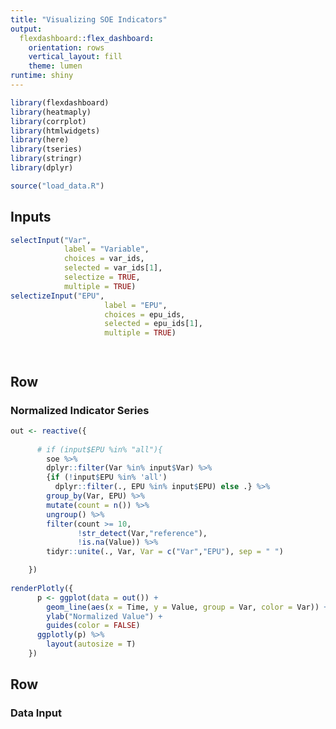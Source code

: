 ```yaml
---
title: "Visualizing SOE Indicators"
output: 
  flexdashboard::flex_dashboard:
    orientation: rows
    vertical_layout: fill
    theme: lumen
runtime: shiny
---
```


```r
library(flexdashboard)
library(heatmaply)
library(corrplot)
library(htmlwidgets)
library(here)
library(tseries)
library(stringr)
library(dplyr)

source("load_data.R")
```

Inputs {.sidebar}
-----------------------------------------------------------------------
```r
selectInput("Var",
            label = "Variable",
            choices = var_ids,
            selected = var_ids[1],
            selectize = TRUE,
            multiple = TRUE)
selectizeInput("EPU",
                     label = "EPU",
                     choices = epu_ids,
                     selected = epu_ids[1],
                     multiple = TRUE)




```


Row {data-height=750}
-------------------------------------

### Normalized Indicator Series

```r
out <- reactive({
      
      # if (input$EPU %in% "all"){
        soe %>%
        dplyr::filter(Var %in% input$Var) %>% 
        {if (!input$EPU %in% 'all')
          dplyr::filter(., EPU %in% input$EPU) else .} %>% 
        group_by(Var, EPU) %>%
        mutate(count = n()) %>%
        ungroup() %>%
        filter(count >= 10,
               !str_detect(Var,"reference"),
               !is.na(Value)) %>%
        tidyr::unite(., Var, Var = c("Var","EPU"), sep = " ")

    })
    
renderPlotly({
      p <- ggplot(data = out()) +
        geom_line(aes(x = Time, y = Value, group = Var, color = Var)) +
        ylab("Normalized Value") +
        guides(color = FALSE)
      ggplotly(p) %>% 
        layout(autosize = T)
    })

```

Row {data-height=350}
-------------------------------------
   
### Data Input


```r

```
    
